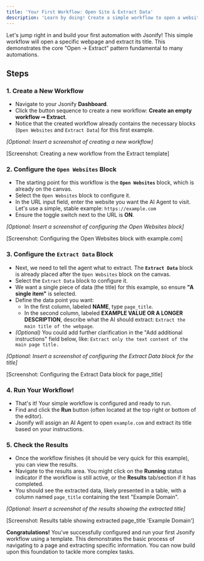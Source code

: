 ```yaml
---
title: 'Your First Workflow: Open Site & Extract Data'
description: 'Learn by doing! Create a simple workflow to open a website and extract its title.'
---
```


Let's jump right in and build your first automation with Jsonify! This simple workflow will open a specific webpage and extract its title. This demonstrates the core "Open -> Extract" pattern fundamental to many automations.

## Steps

### 1. Create a New Workflow

* Navigate to your Jsonify **Dashboard**.
* Click the button sequence to create a new workflow: **Create an empty workflow ➙ Extract**.
* Notice that the created workflow already contains the necessary blocks (`Open Websites` and `Extract Data`) for this first example.

*[Optional: Insert a screenshot of creating a new workflow]*

[Screenshot: Creating a new workflow from the Extract template]


### 2. Configure the `Open Websites` Block

* The starting point for this workflow is the **`Open Websites`** block, which is already on the canvas.
* Select the `Open Websites` block to configure it.
* In the URL input field, enter the website you want the AI Agent to visit. Let's use a simple, stable example: `https://example.com`
* Ensure the toggle switch next to the URL is **ON**.

*[Optional: Insert a screenshot of configuring the Open Websites block]*

[Screenshot: Configuring the Open Websites block with example.com]


### 3. Configure the `Extract Data` Block

* Next, we need to tell the agent what to extract. The **`Extract Data`** block is already placed after the `Open Websites` block on the canvas.
* Select the `Extract Data` block to configure it.
* We want a single piece of data (the title) for this example, so ensure **"A single item"** is selected.
* Define the data point you want:
    * In the first column, labeled **NAME**, type `page_title`.
    * In the second column, labeled **EXAMPLE VALUE OR A LONGER DESCRIPTION**, describe what the AI should extract: `Extract the main title of the webpage`.
* *(Optional)* You could add further clarification in the "Add additional instructions" field below, like: `Extract only the text content of the main page title.`

*[Optional: Insert a screenshot of configuring the Extract Data block for the title]*

[Screenshot: Configuring the Extract Data block for page_title]


### 4. Run Your Workflow!

* That's it! Your simple workflow is configured and ready to run.
* Find and click the **Run** button (often located at the top right or bottom of the editor).
* Jsonify will assign an AI Agent to open `example.com` and extract its title based on your instructions.

### 5. Check the Results

* Once the workflow finishes (it should be very quick for this example), you can view the results.
* Navigate to the results area. You might click on the **Running** status indicator if the workflow is still active, or the **Results** tab/section if it has completed.
* You should see the extracted data, likely presented in a table, with a column named `page_title` containing the text "Example Domain".

*[Optional: Insert a screenshot of the results showing the extracted title]*

[Screenshot: Results table showing extracted page_title 'Example Domain']


**Congratulations!** You've successfully configured and run your first Jsonify workflow using a template. This demonstrates the basic process of navigating to a page and extracting specific information. You can now build upon this foundation to tackle more complex tasks.
